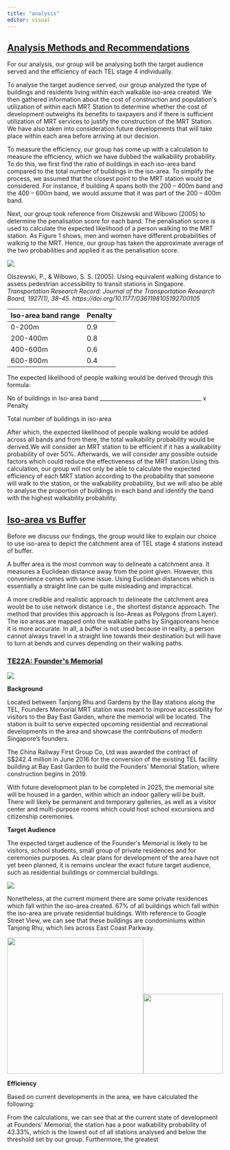 ```yaml
---
title: "analysis"
editor: visual
---
```


## [Analysis Methods and Recommendations]{.underline}

For our analysis, our group will be analysing both the target audience served and the efficiency of each
TEL stage 4 individually.

To analyse the target audience served, our group analyzed the type of buildings and residents living within each walkable iso-area created. We then gathered information about the cost of construction and population\'s utilization of within each MRT Station to determine whether the cost of development outweighs its benefits to taxpayers and if there is sufficient utilization of MRT services to justify the construction of the MRT Station. We have also taken into consideration future developments that will take place within each area before arriving at our decision.

To measure the efficiency, our group has come up with a calculation to measure the efficiency, which we have dubbed the walkability probability. To do this, we first find the ratio of buildings in each iso-area band compared to the total number of buildings in the iso-area. To simplify the process, we assumed that the closest point to the MRT station would be considered. For instance, if building A spans both the 200 -- 400m band and the 400 -- 600m band, we would assume that it was part of the 200 -- 400m band.

Next, our group took reference from Olszewski and Wibowo (2005) to determine the
penalisation score for each band. The penalisation score is used to calculate the expected likelihood of a person walking to the MRT station. As Figure 1 shows, men and women have different probabilities of walking to the MRT. Hence, our group has taken the approximate average of the two probabilities and applied it as the penalisation score.

![](images/paste-317DC0D0.png)

Olszewski, P., & Wibowo, S. S. (2005). Using equivalent walking
distance to assess pedestrian accessibility to transit stations in Singapore. *Transportation
Research Record: Journal of the Transportation Research Board, 1927(1), 38--45.
https://doi.org/10.1177/0361198105192700105*

| Iso-area band range | Penalty |
|---------------------|---------|
| 0-200m              | 0.9     |
| 200-400m            | 0.8     |
| 400-600m            | 0.6     |
| 600-800m            | 0.4     |

The expected likelihood of people walking would be derived through this formula:

No of buildings in Iso-area band
\_\_\_\_\_\_\_\_\_\_\_\_\_\_\_\_\_\_\_\_\_\_\_\_\_\_\_\_\_\_\_\_\_\_\_\_\_ x Penalty

Total number of buildings in iso-area

After which, the expected likelihood of people walking would be added across all bands and from there, the total walkability probability would be derived.We will consider an MRT station to be efficient if it has a walkability probability of over 50%. Afterwards, we will consider any possible outside factors which could reduce the effectiveness of the MRT station.Using this calculation, our group will not only be able to calculate the expected efficiency of each MRT station according to the probability that someone will walk to the station, or the walkability probability, but we will also be able to analyse the proportion of buildings in each band and identify the band with the highest walkability probability.

## [Iso-area vs Buffer]{.underline}

Before we discuss our findings, the group would like to explain our choice to use iso-area to depict the
catchment area of TEL stage 4 stations instead of buffer.

A buffer area is the most common way to delineate a catchment area. It measures a Euclidean distance away from the point given. However, this convenience comes with some issue. Using Euclidean distances which is essentially a straight line can be quite misleading and impractical.

A more credible and realistic approach to delineate the catchment area would be to use network distance i.e., the shortest distance approach. The method that provides this approach is Iso-Areas as Polygons (from Layer). The iso areas are mapped onto the walkable paths by Singaporeans hence it is more accurate. In all, a buffer is not used because in reality, a person cannot always travel in a straight line towards their destination but will have to turn at bends and curves depending on their walking paths.

### [**TE22A: Founder\'s Memorial**]{.underline}

![](images/paste-691A473F.png)

**Background**

Located between Tanjong Rhu and Gardens by the Bay stations along the TEL, Founders Memorial MRT station was meant to improve accessibility for visitors to the Bay East Garden, where the memorial will be located. The station is built to serve expected upcoming residential and recreational developments in the area and showcase the contributions of modern Singapore's founders.

The China Railway First Group Co, Ltd was awarded the contract of S\$242.4 million in June 2016 for the conversion of the existing TEL facility building at Bay East Garden to build the Founders' Memorial Station, where construction begins in 2019.

With future development plan to be completed in 2025, the memorial site will be housed in a garden, within which an indoor gallery will be built. There will likely be permanent and temporary galleries, as well as a visitor center and multi-purpose rooms which could host school excursions and citizenship ceremonies.

**Target Audience**

The expected target audience of the Founder\'s Memorial is likely to be visitors, school students, small group of private residences and for ceremonies purposes. As clear plans for development of the area have not yet been planned, it is remains unclear the exact future target audience, such as residential buildings or commercial buildings.

![](images/paste-258F4FCA.png)

Nonetheless, at the current moment there are some private residences which fall within the iso-area created. 67% of all buildings which fall within the iso-area are private residential buildings. With reference to Google Street View, we can see that these buildings are condominiums within Tanjong Rhu, which lies across East Coast Parkway.

![](images/paste-4DD4C089.png){width="317"}![](images/paste-887FB9D5.png){width="186"}

**Efficiency**

Based on current developments in the area, we have calculated the following:

From the calculations, we can see that at the current state of development at Founders\' Memorial, the station has a poor walkability probability of 43.33%, which is the lowest out of all stations analysed and below the threshold set by our group. Furthermore, the greatest











































 
